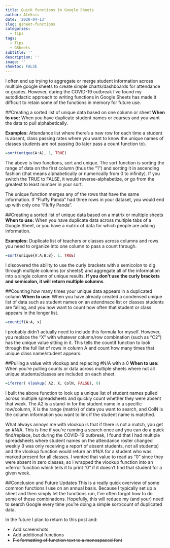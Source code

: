```yaml
---
title: Quick functions in Google Sheets
author: Aleksis
date: '2020-04-13'
slug: gsheet-functions
categories:
  - tips
tags:
  - Tips
  - GSheets
subtitle: ''
description: ''
image: ''
showtoc: FALSE
---
```

I often end up trying to aggregate or merge student information across multiple google sheets to create simple charts/dashboards for attendance or grades. However, during the COVID-19 outbreak I've found my autodidactic approach to writing functions in Google Sheets has made it difficult to retain some of the functions in memory for future use. 

##Creating a sorted list of unique data based on one column or sheet
**When to use:** When you have duplicate student names or courses and you want the data to pull alphabetically.

**Examples:** Attendance list where there's a new row for each time a student is absent, class passing rates where you want to know the unique names of classes students are not passing (to later pass a count function to).
```r
=sort(unique(A:A), 1, TRUE)
```

The above is two functions, sort and unique. The sort function is sorting the range of data on the first column (thus the "1") and sorting it in ascending fashion (that means alphabetically or numerically from 0 to infinity). If you switch the TRUE to FALSE, it would reverse-alphabetize, or go from the greatest to least number in your sort. 

The unique function merges any of the rows that have the same information. If "Fluffy Panda" had three rows in your dataset, you would end up with only one "Fluffy Panda".

##Creating a sorted list of unique data based on a matrix or multiple sheets
**When to use:** When you have duplicate data across multiple tabs of a Google Sheet, or you have a matrix of data for which people are adding information. 

**Examples:** Duplicate list of teachers or classes across columns and rows you need to organize into one column to pass a count through.

```r
=sort(unique{A:A;B:B}, 1, TRUE)
```

I discovered the ability to use the curly brackets with a semicolon to dig through multiple columns (or sheets!) and aggregate all of the information into a single column of unique results. **If you don't use the curly brackets and semicolon, it will return multiple columns**. 

##Counting how many times your unique data appears in a duplicated column
**When to use:** When you have already created a condensed unique list of data such as student names on an attendnace list or classes students are failing, and you now want to count how often that student or class appears in the longer list.

```r
=countif(A:A, x)
```

I probably didn't actually need to include this formula for myself. However, you replace the "X" with whatever column/row combination (such as "C2") has the unique value sitting in it. This tells the countif function to look through the full list of rows in column A and count how many times that unique class name/student appears.

##Pulling a value with vlookup and replacing #N/A with a 0
**When to use:** When you're pulling counts or data across multiple sheets where not all unique students/classes are included on each sheet. 
```r
=iferror( vlookup( A2, X, ColN, FALSE), 0)
```
I built the above function to look up a unique list of student names pulled across multiple spreadsheets and quickly count whether they were absent that week. The A2 is a stand-in for the student name in a specific row/column, X is the range (matrix) of data you want to search, and ColN is the column information you want to link if the student name is matched.

What always annoys me with vlookup is that if there is not a match, you get an #N/A. This is fine if you're running a search once and you can do a quick find/replace, but during the COVID-19 outbreak, I found that I had multiple spreadsheets where student names on the attendance roster changed weekly (I was only receiving a report of absent students, not all students) and the vlookup function would return an #N/A for a student who was marked present for all classes. I wanted that value to read as "0" since they were absent in zero classes, so I wrapped the vlookup function into an =iferror function which tells it to print "0" if it doesn't find that student for a given week.

##Conclusion and Future Updates
This is a really quick overview of some common functions I use on an annual basis. Because I typically set up a sheet and then simply let the functions run, I've often forgot how to do some of these combinations. Hopefully, this will reduce my (and your) need to search Google every time you're doing a simple sort/count of duplicated data.

In the future I plan to return to this post and:

* Add screenshots
* Add additional functions
* ~~Fix formatting of function text to a monospaced font~~


